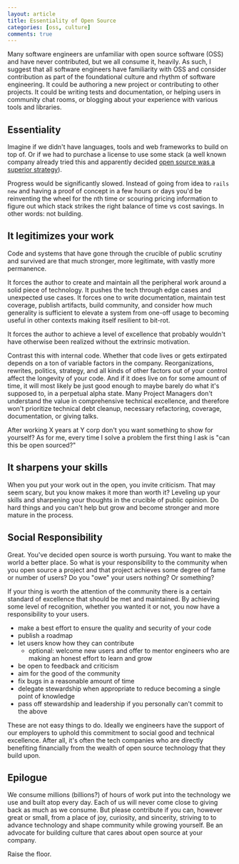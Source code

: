 ```yaml
---
layout: article
title: Essentiality of Open Source
categories: [oss, culture]
comments: true
---
```


Many software engineers are unfamiliar with open source software (OSS) and have
never contributed, but we all consume it, heavily. As such, I suggest that all
software engineers have familiarity with OSS and consider contribution as part
of the foundational culture and rhythm of software engineering. It could be
authoring a new project or contributing to other projects. It could be writing
tests and documentation, or helping users in community chat rooms, or blogging
about your experience with various tools and libraries.

## Essentiality

Imagine if we didn't have languages, tools and web frameworks to build on top
of. Or if we had to purchase a license to use some stack (a well known company
already tried this and apparently decided [open source was a superior
strategy](https://opensource.com/business/14/11/microsoft-dot-net-empower-open-source-communities)).

Progress would be significantly slowed. Instead of going from idea to `rails new` and having a proof of concept in a few hours or days you'd be reinventing
the wheel for the nth time or scouring pricing information to figure out which
stack strikes the right balance of time vs cost savings. In other words: not
building.

## It legitimizes your work

Code and systems that have gone through the crucible of public scrutiny and
survived are that much stronger, more legitimate, with vastly more permanence.

It forces the author to create and maintain all the peripheral work around a
solid piece of technology. It pushes the tech through edge cases and unexpected
use cases. It forces one to write documentation, maintain test coverage, publish
artifacts, build community, and consider how much generality is sufficient to
elevate a system from one-off usage to becoming useful in other contexts making
itself resilient to bit-rot.

It forces the author to achieve a level of excellence that probably wouldn't
have otherwise been realized without the extrinsic motivation.

Contrast this with internal code. Whether that code lives or gets extirpated
depends on a ton of variable factors in the company. Reorganizations, rewrites,
politics, strategy, and all kinds of other factors out of your control affect
the longevity of your code. And if it does live on for some amount of time, it
will most likely be just good enough to maybe barely do what it's supposed to,
in a perpetual alpha state. Many Project Managers don't understand the value in
comprehensive technical excellence, and therefore won't prioritize technical
debt cleanup, necessary refactoring, coverage, documentation, or giving talks.

After working X years at Y corp don't you want something to show for yourself?
As for me, every time I solve a problem the first thing I ask is "can this be
open sourced?"

## It sharpens your skills

When you put your work out in the open, you invite criticism. That may seem
scary, but you know makes it more than worth it? Leveling up your skills and
sharpening your thoughts in the crucible of public opinion. Do hard things and
you can't help but grow and become stronger and more mature in the process.

## Social Responsibility

Great. You've decided open source is worth pursuing. You want to make the world
a better place. So what is your responsibility to the community when you open
source a project and that project achieves some degree of fame or number of
users? Do you "owe" your users nothing? Or something?

If your thing is worth the attention of the community there is a certain
standard of excellence that should be met and maintained. By achieving some
level of recognition, whether you wanted it or not, you now have a
responsibility to your users.

- make a best effort to ensure the quality and security of your code
- publish a roadmap
- let users know how they can contribute
  - optional: welcome new users and offer to mentor engineers who are making
    an honest effort to learn and grow
- be open to feedback and criticism
- aim for the good of the community
- fix bugs in a reasonable amount of time
- delegate stewardship when appropriate to reduce becoming a single point of
  knowledge
- pass off stewardship and leadership if you personally can't commit to the
  above

These are not easy things to do. Ideally we engineers have the support of our
employers to uphold this commitment to social good and technical excellence.
After all, it's often the tech companies who are directly benefiting financially
from the wealth of open source technology that they build upon.

## Epilogue

We consume millions (billions?) of hours of work put into the technology we use
and built atop every day. Each of us will never come close to giving back as
much as we consume. But please contribute if you can, however great or small,
from a place of joy, curiosity, and sincerity, striving to to advance technology
and shape community while growing yourself. Be an advocate for building culture
that cares about open source at your company.

Raise the floor.
